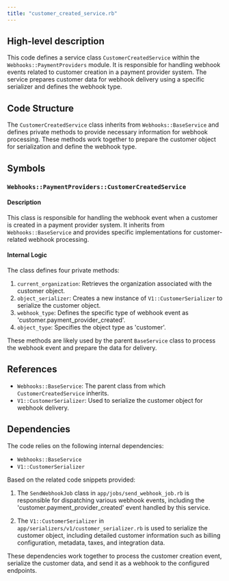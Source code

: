 ```yaml
---
title: "customer_created_service.rb"
---
```


## High-level description
This code defines a service class `CustomerCreatedService` within the `Webhooks::PaymentProviders` module. It is responsible for handling webhook events related to customer creation in a payment provider system. The service prepares customer data for webhook delivery using a specific serializer and defines the webhook type.

## Code Structure
The `CustomerCreatedService` class inherits from `Webhooks::BaseService` and defines private methods to provide necessary information for webhook processing. These methods work together to prepare the customer object for serialization and define the webhook type.

## Symbols

### `Webhooks::PaymentProviders::CustomerCreatedService`
#### Description
This class is responsible for handling the webhook event when a customer is created in a payment provider system. It inherits from `Webhooks::BaseService` and provides specific implementations for customer-related webhook processing.

#### Internal Logic
The class defines four private methods:
1. `current_organization`: Retrieves the organization associated with the customer object.
2. `object_serializer`: Creates a new instance of `V1::CustomerSerializer` to serialize the customer object.
3. `webhook_type`: Defines the specific type of webhook event as 'customer.payment_provider_created'.
4. `object_type`: Specifies the object type as 'customer'.

These methods are likely used by the parent `BaseService` class to process the webhook event and prepare the data for delivery.

## References
- `Webhooks::BaseService`: The parent class from which `CustomerCreatedService` inherits.
- `V1::CustomerSerializer`: Used to serialize the customer object for webhook delivery.

## Dependencies
The code relies on the following internal dependencies:
- `Webhooks::BaseService`
- `V1::CustomerSerializer`

Based on the related code snippets provided:

1. The `SendWebhookJob` class in `app/jobs/send_webhook_job.rb` is responsible for dispatching various webhook events, including the 'customer.payment_provider_created' event handled by this service.

2. The `V1::CustomerSerializer` in `app/serializers/v1/customer_serializer.rb` is used to serialize the customer object, including detailed customer information such as billing configuration, metadata, taxes, and integration data.

These dependencies work together to process the customer creation event, serialize the customer data, and send it as a webhook to the configured endpoints.